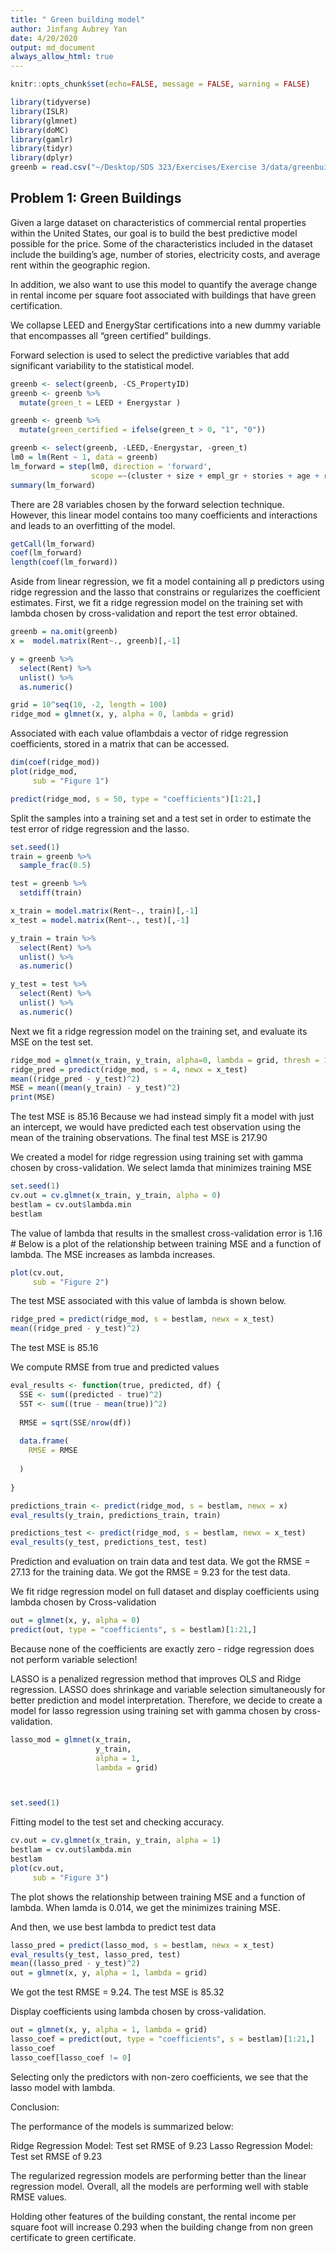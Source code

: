 ```yaml
---
title: " Green building model"
author: Jinfang Aubrey Yan
date: 4/20/2020
output: md_document
always_allow_html: true
---
```


```r
knitr::opts_chunk$set(echo=FALSE, message = FALSE, warning = FALSE)

library(tidyverse)
library(ISLR)
library(glmnet)
library(doMC)  
library(gamlr)
library(tidyr)
library(dplyr)
greenb = read.csv("~/Desktop/SDS 323/Exercises/Exercise 3/data/greenbuildings.csv")
```


## Problem 1: Green Buildings

Given a large dataset on characteristics of commercial rental properties within the United States, our goal is to build the best predictive model possible for the price. Some of the characteristics included in the dataset include the building's age, number of stories, electricity costs, and average rent within the geographic region. 

In addition, we also want to use this model to quantify the average change in rental income per square foot associated with buildings that have green certification. 


We collapse LEED and EnergyStar certifications into a new dummy variable that encompasses all "green certified" buildings.

Forward selection is used to select the predictive variables that add significant variability to the statistical model. 

```r

greenb <- select(greenb, -CS_PropertyID)
greenb <- greenb %>% 
  mutate(green_t = LEED + Energystar )

greenb <- greenb %>% 
  mutate(green_certified = ifelse(green_t > 0, "1", "0"))

greenb <- select(greenb, -LEED,-Energystar, -green_t) 
lm0 = lm(Rent ~ 1, data = greenb)
lm_forward = step(lm0, direction = 'forward',
                  scope =~(cluster + size + empl_gr + stories + age + renovated + class_a + class_b + green_certified + green_rating+ net +amenities + cd_total_07 +  hd_total07 + total_dd_07 + Precipitation + Gas_Costs + Electricity_Costs + cluster_rent )^2)
summary(lm_forward)
```

There are 28 variables chosen by the forward selection technique. However, this linear model contains too many coefficients and interactions and leads to an overfitting of the model. 
```r
getCall(lm_forward)
coef(lm_forward)
length(coef(lm_forward))
```


Aside from linear regression, we fit a model containing all p predictors using ridge regression and the lasso that constrains or regularizes the coefficient estimates. First, we fit a ridge regression model on the training set with lambda chosen by cross-validation and report the test error obtained.


```r
greenb = na.omit(greenb)
x =  model.matrix(Rent~., greenb)[,-1] 

y = greenb %>% 
  select(Rent) %>% 
  unlist() %>% 
  as.numeric()

grid = 10^seq(10, -2, length = 100)
ridge_mod = glmnet(x, y, alpha = 0, lambda = grid)
```

Associated with each value oflambdais a vector of ridge regression coefficients, stored in a matrix that can be accessed.  
```r
dim(coef(ridge_mod))
plot(ridge_mod, 
     sub = "Figure 1")

predict(ridge_mod, s = 50, type = "coefficients")[1:21,]
```

Split the samples into a training set and a test set in order to estimate the test error of ridge regression and the lasso.

```r
set.seed(1)
train = greenb %>%
  sample_frac(0.5)

test = greenb %>%
  setdiff(train)

x_train = model.matrix(Rent~., train)[,-1]
x_test = model.matrix(Rent~., test)[,-1]

y_train = train %>%
  select(Rent) %>%
  unlist() %>%
  as.numeric()

y_test = test %>%
  select(Rent) %>%
  unlist() %>%
  as.numeric()
```


Next we fit a ridge regression model on the training set, and evaluate its MSE on the test set.
```r
ridge_mod = glmnet(x_train, y_train, alpha=0, lambda = grid, thresh = 1e-12)
ridge_pred = predict(ridge_mod, s = 4, newx = x_test)
mean((ridge_pred - y_test)^2)
MSE = mean((mean(y_train) - y_test)^2)
print(MSE)
```
The test MSE is 85.16
Because we had instead simply fit a model with just an intercept, we would have predicted each test observation using the mean of the training observations. The final test MSE is 217.90


We created a model for ridge regression using training set with gamma chosen by cross-validation. We select lamda that minimizes training MSE
```r

set.seed(1)
cv.out = cv.glmnet(x_train, y_train, alpha = 0) 
bestlam = cv.out$lambda.min  
bestlam
```

The value of lambda that results in the smallest cross-validation error is 1.16
# Below is a plot of the relationship between training MSE and a function of lambda. The MSE increases as lambda increases.
```r
plot(cv.out,
     sub = "Figure 2")
```

The test MSE associated with this value of lambda is shown below.
```r
ridge_pred = predict(ridge_mod, s = bestlam, newx = x_test)
mean((ridge_pred - y_test)^2)
```
The test MSE is 85.16

We compute RMSE from true and predicted values
```r
eval_results <- function(true, predicted, df) {
  SSE <- sum((predicted - true)^2)
  SST <- sum((true - mean(true))^2)
  
  RMSE = sqrt(SSE/nrow(df))
  
  data.frame(
    RMSE = RMSE
    
  )
  
}

predictions_train <- predict(ridge_mod, s = bestlam, newx = x)
eval_results(y_train, predictions_train, train)

predictions_test <- predict(ridge_mod, s = bestlam, newx = x_test)
eval_results(y_test, predictions_test, test)
```
Prediction and evaluation on train data and test data. We got the RMSE = 27.13 for the training data. We got the RMSE = 9.23 for the test data.

We fit ridge regression model on full dataset and display coefficients using lambda chosen by Cross-validation
```r
out = glmnet(x, y, alpha = 0) 
predict(out, type = "coefficients", s = bestlam)[1:21,] 
```

Because none of the coefficients are exactly zero - ridge regression does not perform variable selection! 

LASSO is a penalized regression method that improves OLS and Ridge regression. LASSO does shrinkage and variable selection simultaneously for better prediction and model interpretation. Therefore, we decide to create a model for lasso regression using training set with gamma chosen by cross-validation.

```r
lasso_mod = glmnet(x_train, 
                   y_train, 
                   alpha = 1, 
                   lambda = grid) 



set.seed(1)
```

Fitting model to the test set and checking accuracy.
```r
cv.out = cv.glmnet(x_train, y_train, alpha = 1) 
bestlam = cv.out$lambda.min
bestlam
plot(cv.out,
     sub = "Figure 3")
```
The plot shows the relationship between training MSE and a function of lambda. When lamda is 0.014, we get the minimizes training MSE. 

And then, we use best lambda to predict test data
```r
lasso_pred = predict(lasso_mod, s = bestlam, newx = x_test)
eval_results(y_test, lasso_pred, test)
mean((lasso_pred - y_test)^2) 
out = glmnet(x, y, alpha = 1, lambda = grid)
```
We got the test RMSE = 9.24. The test MSE is 85.32

Display coefficients using lambda chosen by cross-validation.
```r
out = glmnet(x, y, alpha = 1, lambda = grid)
lasso_coef = predict(out, type = "coefficients", s = bestlam)[1:21,] 
lasso_coef
lasso_coef[lasso_coef != 0]
```
Selecting only the predictors with non-zero coefficients, we see that the lasso model with lambda.


Conclusion:

The performance of the models is summarized below:

Ridge Regression Model: Test set RMSE of 9.23
Lasso Regression Model: Test set RMSE of 9.23

The regularized regression models are performing better than the linear regression model. Overall, all the models are performing well with stable RMSE values.

Holding other features of the building constant, the rental income per square foot will increase 0.293 when the building change from non green certificate to green certificate.      
           
